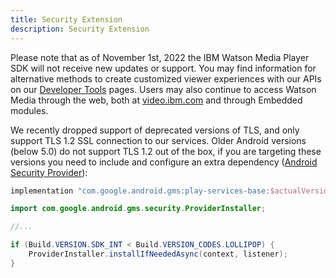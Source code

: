 ```yaml
---
title: Security Extension
description: Security Extension
---
```


<InlineNotification kind="warning">

Please note that as of November 1st, 2022 the IBM Watson Media Player SDK will not receive new updates or support. You may find information for alternative methods to create customized viewer experiences with our APIs on our [Developer Tools](https://developers.video.ibm.com/player-api-examples/custom-ui) pages. Users may also continue to access Watson Media through the web, both at [video.ibm.com](http://video.ibm.com/) and through Embedded modules.

</InlineNotification>

We recently dropped support of deprecated versions of TLS, and only support TLS 1.2 SSL connection to our services. Older Android versions (below 5.0) do not support TLS 1.2 out of the box, if you are targeting these versions you need to include and configure an extra dependency ([Android Security Provider](https://developer.android.com/training/articles/security-gms-provider.html)):

```gradle
implementation "com.google.android.gms:play-services-base:$actualVersionOfPlayServices"
```

```java
import com.google.android.gms.security.ProviderInstaller;

//...

if (Build.VERSION.SDK_INT < Build.VERSION_CODES.LOLLIPOP) {
    ProviderInstaller.installIfNeededAsync(context, listener);
}
```
